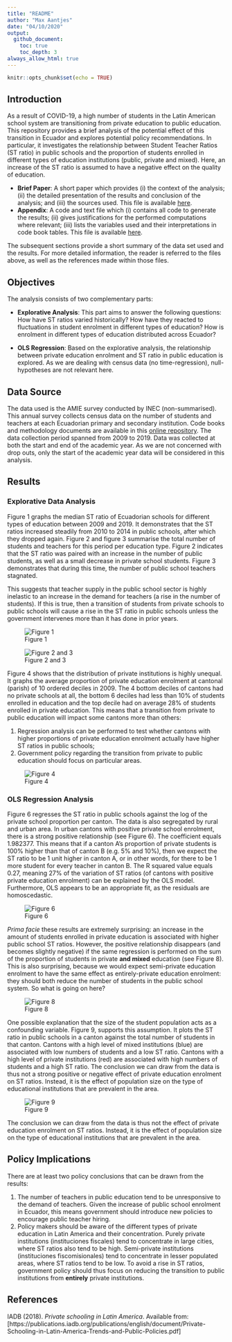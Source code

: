 ```yaml
---
title: "README"
author: "Max Aantjes"
date: "04/10/2020"
output:
  github_document:
    toc: true
    toc_depth: 3
always_allow_html: true
---
```


```r
knitr::opts_chunk$set(echo = TRUE)
```

## Introduction
As a result of COVID-19, a high number of students in the Latin American school system are transitioning from private education to public education. This repository provides a brief analysis of the potential effect of this transition in Ecuador and explores potential policy recommendations. In particular, it investigates the relationship between Student Teacher Ratios (ST ratio) in public schools and the proportion of students enrolled in different types of education institutions (public, private and mixed). Here, an increase of the ST ratio is assumed to have a negative effect on the quality of education.

* **Brief Paper**: A short paper which provides (i) the context of the analysis; (ii) the detailed presentation of the results and conclusion of the analysis; and (iii) the sources used. This file is available [here](https://github.com/MaxAantjes/Exp-Analysis-Dropout-EDU-EC-COVID19/blob/master/brief-paper.md). 
* **Appendix**: A code and text file which (i) contains all code to generate the results; (ii) gives justifications for the performed computations where relevant; (iii) lists the variables used and their interpretations in code book tables. This file is available [here](https://github.com/MaxAantjes/Exp-Analysis-Dropout-EDU-EC-COVID19/blob/master/appendix.md). 

The subsequent sections provide a short summary of the data set used and the results. For more detailed information, the reader is referred to the files above, as well as the references made within those files. 

## Objectives
The analysis consists of two complementary parts:  

* **Explorative Analysis**: This part aims to answer the following questions: How have ST ratios varied historically? How have they reacted to fluctuations in student enrolment in different types of education? How is enrolment in different types of education distributed across Ecuador?

* **OLS Regression**: Based on the explorative analysis, the relationship between private education enrolment and ST ratio in public education is explored. As we are dealing with census data (no time-regression), null-hypotheses are not relevant here.

## Data Source
The data used is the AMIE survey conducted by INEC (non-summarised). This annual survey collects census data on the number of students and teachers at each Ecuadorian primary and secondary institution. Code books and methodology documents are available in this [online repository](https://educacion.gob.ec/amie/). The data collection period spanned from 2009 to 2019. Data was collected at both the start and end of the academic year. As we are not concerned with drop outs, only the start of the academic year data will be considered in this analysis.

## Results
### Explorative Data Analysis
Figure 1 graphs the median ST ratio of Ecuadorian schools for different types of education between 2009 and 2019. It demonstrates that the ST ratios increased steadily from 2010 to 2014 in public schools, after which they dropped again. Figure 2 and figure 3 summarise the total number of students and teachers for this period per education type. Figure 2 indicates that the ST ratio was paired with an increase in the number of public students, as well as a small decrease in private school students. Figure 3 demonstrates that during this time, the number of public school teachers stagnated.

This suggests that teacher supply in the public school sector is highly inelastic to an increase in the demand for teachers (a rise in the number of students). If this is true, then a transition of students from private schools to public schools will cause a rise in the ST ratio in public schools unless the government intervenes more than it has done in prior years.

![Figure 1](Figure_1.png)

![Figure 2 and 3](Figure_2_3.png)

Figure 4 shows that the distribution of private institutions is highly unequal. It graphs the average proportion of private education enrolment at cantonal (parish) of 10 ordered deciles in 2009. The 4 bottom deciles of cantons had no private schools at all, the bottom 6 deciles had less than 10% of students enrolled in education and the top decile had on average 28% of students enrolled in private education. This means that a transition from private to public education will impact some cantons more than others:  

(1) Regression analysis can be performed to test whether cantons with higher proportions of private education enrolment actually have higher ST ratios in public schools;  
(2) Government policy regarding the transition from private to public education should focus on particular areas.

![Figure 4](Figure_4.png)

### OLS Regression Analysis

Figure 6 regresses the ST ratio in public schools against the log of the private school proportion per canton. The data is also segregated by rural and urban area. In urban cantons with positive private school enrolment, there is a strong positive relationship (see Figure 6). The coefficient equals 1.982377. This means that if a canton A’s proportion of private students is 100% higher than that of canton B (e.g. 5% and 10%), then we expect the ST ratio to be 1 unit higher in canton A, or in other words, for there to be 1 more student for every teacher in canton B. The R squared value equals 0.27, meaning 27% of the variation of ST ratios (of cantons with positive private education enrolment) can be explained by the OLS model. Furthermore, OLS appears to be an appropriate fit, as the residuals are homoscedastic.

![Figure 6](Figure_6.png)

*Prima facie* these results are extremely surprising: an increase in the amount of students enrolled in private education is associated with higher public school ST ratios. However, the positive relationship disappears (and becomes slightly negative) if the same regression is performed on the sum of the proportion of students in private **and mixed** education (see Figure 8). This is also surprising, because we would expect semi-private education enrolment to have the same effect as entirely-private education enrolment: they should both reduce the number of students in the public school system. So what is going on here? 

![Figure 8](Figure_8.png)

One possible explanation that the size of the student population acts as a confounding variable. Figure 9, supports this assumption. It plots the ST ratio in public schools in a canton against the total number of students in that canton. Cantons with a high level of mixed institutions (blue) are associated with low numbers of students and a low ST ratio. Cantons with a high level of private institutions (red) are associated with high numbers of students and a high ST ratio. The conclusion we can draw from the data is thus not a strong positive or negative effect of private education enrolment on ST ratios. Instead, it is the effect of population size on the type of educational institutions that are prevalent in the area.

![Figure 9](Figure_9.png)

The conclusion we can draw from the data is thus not the effect of private education enrolment on ST ratios. Instead, it is the effect of population size on the type of educational institutions that are prevalent in the area.

## Policy Implications

There are at least two policy conclusions that can be drawn from the results:  

1. The number of teachers in public education tend to be unresponsive to the demand of teachers. Given the increase of public school enrolment in Ecuador, this means government should introduce new policies to encourage public teacher hiring.  
2. Policy makers should be aware of the different types of private education in Latin America and their concentration. Purely private institutions (instituciones fiscales) tend to concentrate in large cities, where ST ratios also tend to be high. Semi-private institutions (instituciones fiscomisionales) tend to concentrate in lesser populated areas, where ST ratios tend to be low. To avoid a rise in ST ratios, government policy should thus focus on reducing the transition to public institutions from **entirely** private institutions.

## References

IADB (2018). *Private schooling in Latin America*. Available from: [https://publications.iadb.org/publications/english/document/Private-Schooling-in-Latin-America-Trends-and-Public-Policies.pdf]
